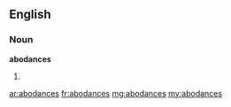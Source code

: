 ==English==

===Noun===
'''abodances'''

# {{plural of|abodance}}

[[ar:abodances]]
[[fr:abodances]]
[[mg:abodances]]
[[my:abodances]]